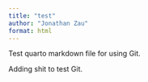 ```yaml
---
title: "test"
author: "Jonathan Zau"
format: html
---
```


Test quarto markdown file for using Git.

Adding shit to test Git.
